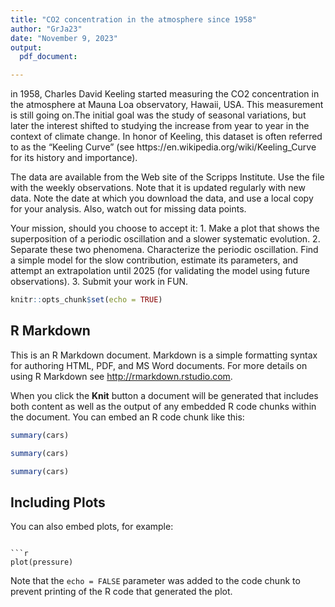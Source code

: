 ```yaml
---
title: "CO2 concentration in the atmosphere since 1958"
author: "GrJa23"
date: "November 9, 2023"
output:
  pdf_document:

---
```


in 1958, Charles David Keeling started measuring the CO2 concentration in the atmosphere at Mauna Loa observatory, Hawaii, USA. This measurement is still going on.The initial goal was the study of seasonal variations, but later the interest shifted to studying the increase from year to year in the context of climate change. In honor of Keeling, this dataset is often referred to as the "Keeling Curve" (see https://en.wikipedia.org/wiki/Keeling_Curve for its history and importance).

The data are available from the Web site of the Scripps Institute. Use the file with the weekly observations. Note that it is updated regularly with new data. Note the date at which you download the data, and use a local copy for your analysis. Also, watch out for missing data points.

Your mission, should you choose to accept it:
1. Make a plot that shows the superposition of a periodic oscillation and a slower systematic evolution.
2. Separate these two phenomena. Characterize the periodic oscillation. Find a simple model for the slow contribution, estimate its parameters, and attempt an extrapolation until 2025 (for validating the model using future observations).
3. Submit your work in FUN.


```r
knitr::opts_chunk$set(echo = TRUE)
```

## R Markdown

This is an R Markdown document. Markdown is a simple formatting syntax for authoring HTML, PDF, and MS Word documents. For more details on using R Markdown see <http://rmarkdown.rstudio.com>.

When you click the **Knit** button a document will be generated that includes both content as well as the output of any embedded R code chunks within the document. You can embed an R code chunk like this:

:::: {.center data-latex="" .Large}

```r
summary(cars)
```

```r
summary(cars)
```

```r
summary(cars)
```

## Including Plots

You can also embed plots, for example:
```

```r
plot(pressure)
```

Note that the `echo = FALSE` parameter was added to the code chunk to prevent printing of the R code that generated the plot.


::::

